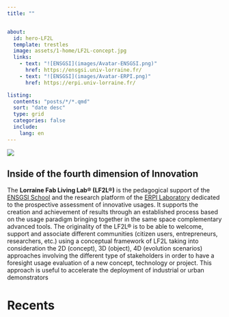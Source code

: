 ```yaml
---
title: ""


about:
  id: hero-LF2L  
  template: trestles
  image: assets/1-home/LF2L-concept.jpg
  links:
    - text: "![ENSGSI](images/Avatar-ENSGSI.png)"
      href: https://ensgsi.univ-lorraine.fr/
    - text: "![ENSGSI](images/Avatar-ERPI.png)"
      href: https://erpi.univ-lorraine.fr/

listing:
  contents: "posts/*/*.qmd"
  sort: "date desc"
  type: grid
  categories: false
  include:
    lang: en
---
```



:::{.column-body-outset}
![](assets/1-home/Logo-LF2L.jpg)
:::




:::{#hero-LF2L}

## Inside of the fourth dimension of Innovation 
The **Lorraine Fab Living Lab® (LF2L®)** is the pedagogical support of the [ENSGSI School](https://ensgsi.univ-lorraine.fr/) and the research platform of the [ERPI Laboratory](https://erpi.univ-lorraine.fr/) dedicated to the prospective assessment of innovative usages. It supports the creation and achievement of results through an established process based on the usage paradigm  bringing together in the same space complementary advanced tools.  The originality of the LF2L® is to be able to welcome, support and associate different communities (citizen users, entrepreneurs, researchers, etc.) using a conceptual  framework of LF2L taking into consideration the 2D (concept), 3D (object), 4D (evolution scenarios) approaches involving the different type of stakeholders in order to have a foresight usage evaluation of a new concept, technology or project. This approach is useful to accelerate the deployment of industrial or urban demonstrators

:::




# Recents



